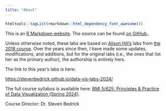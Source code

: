```yaml
---
title: "About"
---
```


```r
htmltools::tagList(rmarkdown::html_dependency_font_awesome())
```



This is an [R Markdown website](http://rmarkdown.rstudio.com/rmarkdown_websites.html). 
The source can be found [on GitHub <i class="fa fa-github"></i>](https://github.com/stevenbedrick/data-vis-labs-2024).

Unless otherwise noted, these labs are based on [Alison Hill's](https://alison.rbind.io) labs from [the 2018 course](https://apreshill.github.io/data-vis-labs-2018/). Over the years since then, I have made some updates, modifications, and additions, but for the original labs (i.e., the ones that list her as the primary author), the authorship is entirely hers.

The link to this year's labs is here:

<https://stevenbedrick.github.io/data-vis-labs-2024/>

The full course syllabus is available here: [BMI 5/625: Principles & Practice of Data Visualization (Spring 2024)](https://dmice.ohsu.edu/bedricks/courses/bmi525/).

Course Director: Dr. Steven Bedrick

